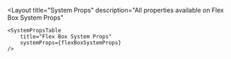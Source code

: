 
<Meta title="Foundations/System Props/Flex Box System Props" />

<Layout
    title="System Props"
    description="All properties available on Flex Box System Props"
>
    <SystemPropsTable
        title="Flex Box System Props"
        systemProps={flexBoxSystemProps}
    />
</Layout>

